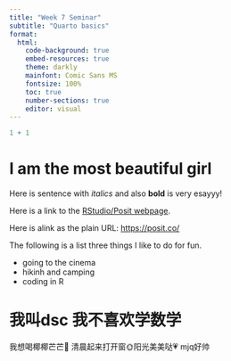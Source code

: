 ```yaml
---
title: "Week 7 Seminar"
subtitle: "Quarto basics"
format: 
  html:
    code-background: true
    embed-resources: true
    theme: darkly 
    mainfont: Comic Sans MS 
    fontsize: 100% 
    toc: true
    number-sections: true 
    editor: visual
---
```


```r
1 + 1
```

# I am the most beautiful girl

Here is sentence with *italics* and also **bold** is very esayyy!

Here is a link to the [RStudio/Posit webpage](https://posit.co/).

Here is alink as the plain URL: <https://posit.co/>

The following is a list three things I like to do for fun.

-   going to the cinema
-   hikinh and camping
-   coding in R

# 我叫dsc 我不喜欢学数学

我想喝椰椰芒芒🥭 清晨起来打开窗🌞阳光美美哒💗 mjq好帅
